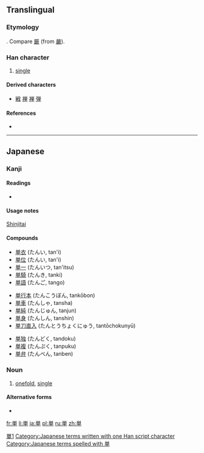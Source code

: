 {{also|單|单}}
==Translingual==
{{ja-forms|単|[[单]]|[[單]]}}

===Etymology===
{{Han simp|單}}. Compare [[厳]] (from [[嚴]]).

===Han character===
{{Han char|rn=24|rad=十|as=07|sn=9|four=|canj=火田十 (FWJ)}}

# [[single]]

====Derived characters====
* [[戦]] [[禅]] [[褝]] [[弾]]

====References====
* {{Han ref|kx=0157.051|dkj=02752|dj=0360.020|hdz=10047.031|uh=5358|ud=21336}}

----

==Japanese==

===Kanji===
{{ja-kanji|grade=4|rs=十07}}

====Readings====
* {{ja-readings|on=[[たん]] (tan)|kun=[[ひとえ]] (hitoe)}}

====Usage notes====
[[shinjitai|Shinjitai]]

====Compounds====
{{top3}}
* [[単衣]] (たんい, tan'i)
* [[単位]] (たんい, tan'i)
* [[単一]] (たんいつ, tan'itsu)
* [[単騎]] (たんき, tanki)
* [[単語]] (たんご, tango)
{{mid3}}
* [[単行本]] (たんこうぼん, tankōbon)
* [[単車]] (たんしゃ, tansha)
* [[単純]] (たんじゅん, tanjun)
* [[単身]] (たんしん, tanshin)
* [[単刀直入]] (たんとうちょくにゅう, tantōchokunyū)
{{mid3}}
* [[単独]] (たんどく, tandoku)
* [[単複]] (たんぷく, tanpuku)
* [[単弁]] (たんべん, tanben)
{{bottom}}
[[Category:CJKV characters simplified differently in Japan and China|單1]]

===Noun===
{{ja-noun|k|hira=ひとえ|rom=hitoe}} 

# [[onefold]], [[single]]

====Alternative forms====
* {{l|ja|一重}}

[[Category:Japanese terms written with one Han script character]]
[[Category:Japanese terms spelled with 単]]

[[fr:単]]
[[li:単]]
[[ja:単]]
[[pl:単]]
[[ru:単]]
[[zh:単]]